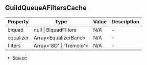 ## GuildQueueAFiltersCache


| Property | Type | Value | Description |
| ----------- | ----------- | ----------- | ----------- |
| biquad | null \| BiquadFilters | N/A | - |
| equalizer | Array\<EqualizerBand> | N/A | - |
| filters | Array\<'8D' \| 'Tremolo'> | N/A | - |


- [Source](https://github.com/Androz2091/discord-player/blob/699caa2/packages/discord-player/src/Structures/GuildQueue/GuildQueueAudioFilters.ts#L72)